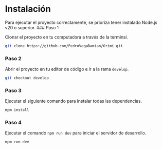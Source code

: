# Instalación


<Callout emoji="💡">
  Para ejecutar el proyecto correctamente, se prioriza tener instalado Node.js
  v20 o superior.
</Callout>

 
<Steps>
### Paso 1
 
Clonar el proyecto en tu computadora a través de la terminal.
 
```bash copy
git clone https://github.com/PedroVegaDamian/Orimi.git
```
 
### Paso 2
 
Abrir el proyecto en tu editor de código e ir a la rama `develop`.

```bash copy
git checkout develop
```

### Paso 3

Ejecutar el siguiente comando para instalar todas las dependencias.

```bash copy
npm install
```

### Paso 4

Ejecutar el comando `npm run dev` para iniciar el servidor de desarrollo.

```bash copy
npm run dev
```

</Steps>
